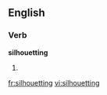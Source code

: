 ==English==

===Verb===
'''silhouetting'''

# {{present participle of|[[silhouette]]}}

[[fr:silhouetting]]
[[vi:silhouetting]]